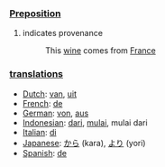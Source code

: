 ===[[Preposition]]===

#indicates provenance
#:This [[wine]] comes from [[France]]

=== [[translation]]s ===

*[[Dutch]]: [[van]], [[uit]]
*[[French]]: [[de]]
*[[German]]: [[von]], [[aus]]
*[[Indonesian]]: [[dari]], [[mulai]], mulai dari
*[[Italian]]: [[di]]
*[[Japanese]]: [[から]] (kara), [[より]] (yori)
*[[Spanish]]: [[de]]